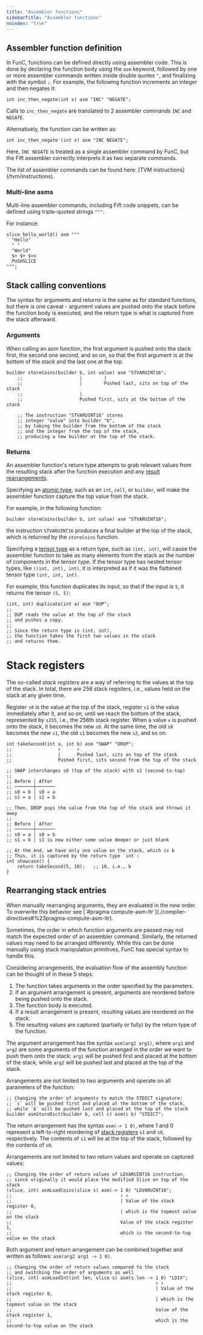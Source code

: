 ```yaml
---
title: "Assembler functions"
sidebarTitle: "Assembler functions"
noindex: "true"
---
```



## Assembler function definition

In FunC, functions can be defined directly using assembler code. This is done by declaring the function body using the `asm` keyword, followed by one or more assembler commands written inside double quotes `"`, and finalizing with the symbol `;`. For example, the following function increments an integer and then negates it:

```func
int inc_then_negate(int x) asm "INC" "NEGATE";
```

Calls to `inc_then_negate` are translated to 2 assembler commands `INC` and `NEGATE`.

Alternatively, the function can be written as:

```func
int inc_then_negate'(int x) asm "INC NEGATE";
```

Here, `INC NEGATE` is treated as a single assembler command by FunC, but the Fift assembler correctly interprets it as two separate commands.

<Aside>
  The list of assembler commands can be found here: [TVM instructions](/tvm/instructions).
</Aside>

### Multi-line asms

Multi-line assembler commands, including Fift code snippets, can be defined using triple-quoted strings `"""`.

For instance:

```func
slice hello_world() asm """
  "Hello"
  " "
  "World"
  $+ $+ $>s
  PUSHSLICE
""";
```

## Stack calling conventions

The syntax for arguments and returns is the same as for standard functions, but there is one caveat - argument values are pushed onto the stack before the function body is executed, and the return type is what is captured from the stack afterward.

### Arguments

When calling an asm function, the first argument is pushed onto the stack first, the second one second, and so on, so that the first argument is at the bottom of the stack and the last one at the top.

```func
builder storeCoins(builder b, int value) asm "STVARUINT16";
    ;;                     |        |
    ;;                     |        Pushed last, sits on top of the stack
    ;;                     |
    ;;                     Pushed first, sits at the bottom of the stack

    ;; The instruction "STVARUINT16" stores
    ;; integer "value" into builder "b",
    ;; by taking the builder from the bottom of the stack
    ;; and the integer from the top of the stack,
    ;; producing a new builder at the top of the stack.
```

### Returns

An assembler function's return type attempts to grab relevant values from the resulting stack after the function execution and any [result rearrangements](#rearranging-stack-entries).

Specifying an [atomic type](./types#atomic-types), such as an `int`, `cell`, or `builder`, will make the assembler function capture the top value from the stack.

For example, in the following function:

```func
builder storeCoins(builder b, int value) asm "STVARUINT16";
```

the instruction `STVARUINT16` produces a final builder at the top of the stack, which is returned by the `storeCoins` function.

Specifying a [tensor type](./types#tensor-types) as a return type, such as `(int, int)`, will cause the assembler function to take as many elements from the stack as the number of components in the tensor type. If the tensor type has nested tensor types, like `((int, int), int)`, it is interpreted as if it was the flattened tensor type `(int, int, int)`.

For example, this function duplicates its input, so that if the input is `5`, it returns the tensor `(5, 5)`:

```func
(int, int) duplicate(int a) asm "DUP";
;;
;; DUP reads the value at the top of the stack
;; and pushes a copy.
;;
;; Since the return type is (int, int),
;; the function takes the first two values in the stack
;; and returns them.
```

# Stack registers

The so-called _stack registers_ are a way of referring to the values at the top of the stack. In total, there are 256 stack registers, i.e., values held on the stack at any given time.

Register `s0` is the value at the top of the stack, register `s1` is the value immediately after it, and so on, until we reach the bottom of the stack, represented by `s255`, i.e., the 256th stack register. When a value `x` is pushed onto the stack, it becomes the new `s0`. At the same time, the old `s0` becomes the new `s1`, the old `s1` becomes the new `s2`, and so on.

```func
int takeSecond(int a, int b) asm "SWAP" "DROP";
;;                 ↑      ↑
;;                 |      Pushed last, sits on top of the stack
;;                 Pushed first, sits second from the top of the stack

;; SWAP interchanges s0 (top of the stack) with s1 (second-to-top)
;;
;; Before │ After
;; ───────┼───────
;; s0 = b │ s0 = a
;; s1 = a │ s1 = b

;; Then, DROP pops the value from the top of the stack and throws it away
;;
;; Before │ After
;; ───────┼───────
;; s0 = a │ s0 = b
;; s1 = b │ s1 is now either some value deeper or just blank

;; At the end, we have only one value on the stack, which is b
;; Thus, it is captured by the return type `int`:
int showcase() {
    return takeSecond(5, 10);   ;; 10, i.e., b
}
```

## Rearranging stack entries

<Aside>
  When manually rearranging arguments, they are evaluated in the new order. To overwrite this behavior see [`#pragma compute-asm-ltr`](./compiler-directives#%23pragma-compute-asm-ltr).
</Aside>

Sometimes, the order in which function arguments are passed may not match the expected order of an assembler command. Similarly, the returned values may need to be arranged differently. While this can be done manually using stack manipulation primitives, FunC has special syntax to handle this.

Considering arrangements, the evaluation flow of the assembly function can be thought of in these 5 steps:

1. The function takes arguments in the order specified by the parameters.
1. If an argument arrangement is present, arguments are reordered before being pushed onto the stack.
1. The function body is executed.
1. If a result arrangement is present, resulting values are reordered on the stack.
1. The resulting values are captured (partially or fully) by the return type of the function.

The argument arrangement has the syntax `asm(arg2 arg1)`, where `arg1` and `arg2` are some arguments of the function arranged in the order we want to push them
onto the stack: `arg1` will be pushed first and placed at the bottom of the stack, while `arg2` will be pushed last and placed at the top of the stack.

Arrangements are not limited to two arguments and operate on all parameters of the function:

```func
;; Changing the order of arguments to match the STDICT signature:
;; `c` will be pushed first and placed at the bottom of the stack,
;; while `b` will be pushed last and placed at the top of the stack
builder asmStoreDict(builder b, cell c) asm(c b) "STDICT";
```

The return arrangement has the syntax `asm(-> 1 0)`, where 1 and 0 represent a left-to-right reordering of [stack registers](#stack-registers) `s1` and `s0`, respectively. The contents of `s1` will be at the top of the stack, followed by the contents of `s0`.

Arrangements are not limited to two return values and operate on captured values:

```func
;; Changing the order of return values of LDVARUINT16 instruction,
;; since originally it would place the modified Slice on top of the stack
(slice, int) asmLoadCoins(slice s) asm(-> 1 0) "LDVARUINT16";
;;                                        ↑ ↑
;;                                        | Value of the stack register 0,
;;                                        | which is the topmost value on the stack
;;                                        Value of the stack register 1,
;;                                        which is the second-to-top value on the stack
```

Both argument and return arrangement can be combined together and written as follows: `asm(arg2 arg1 -> 1 0)`.

```func
;; Changing the order of return values compared to the stack
;; and switching the order of arguments as well
(slice, int) asmLoadInt(int len, slice s) asm(s len -> 1 0) "LDIX";
;;                                                     ↑ ↑
;;                                                     | Value of the stack register 0,
;;                                                     | which is the topmost value on the stack
;;                                                     Value of the stack register 1,
;;                                                     which is the second-to-top value on the stack
```
